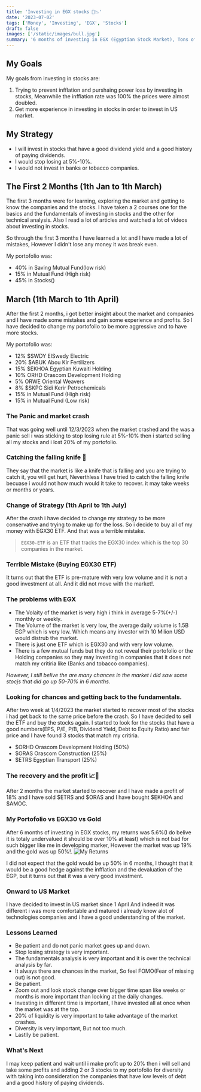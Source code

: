 ```yaml
---
title: 'Investing in EGX stocks 💸📉'
date: '2023-07-02'
tags: ['Money', 'Investing', 'EGX', 'Stocks']
draft: false
images: ['/static/images/bull.jpg']
summary: '6 months of investing in EGX (Egyptian Stock Market), Tons of mistakes and a lot of lessons learned.'
---
```


## My Goals

My goals from investing in stocks are:

1. Trying to prevent infflation and purshaing power loss by investing in stocks, Meanwhile the infflation rate was 100% the prices were almost doubled.
2. Get more experience in investing in stocks in order to invest in US market.

## My Strategy

- I will invest in stocks that have a good dividend yield and a good history of paying dividends.
- I would stop losing at 5%-10%.
- I would not invest in banks or tobacco companies.

## The First 2 Months (1th Jan to 1th March)

The first 3 months were for learning, exploring the market and getting to know the companies and the stocks.
I have taken a 2 courses one for the basics and the fundamentals of investing in stocks and the other for technical analysis.
Also I read a lot of articles and watched a lot of videos about investing in stocks.

So through the first 3 months I have learned a lot and I have made a lot of mistakes, However I didn't lose any money it was break even.

My portofolio was:

- 40% in Saving Mutual Fund(low risk)
- 15% in Mutual Fund (High risk)
- 45% in Stocks()

## March (1th March to 1th April)

After the first 2 months, i got better insight about the market and companies and I have made some mistakes and gain some experience and profits.
So I have decided to change my portofolio to be more aggressive and to have more stocks.

My portofolio was:

- 12% $SWDY ElSwedy Electric
- 20% $ABUK Abou Kir Fertilizers
- 15% $EKHOA Egyptian Kuwaiti Holding
- 10% ORHD Orascom Development Holding
- 5% ORWE Oriental Weavers
- 8% $SKPC Sidi Kerir Petrochemicals
- 15% in Mutual Fund (High risk)
- 15% in Mutual Fund (Low risk)

### The Panic and market crash

That was going well until 12/3/2023 when the market crashed and the was a panic sell i was sticking to stop losing rule at 5%-10% then i started selling all my stocks and i lost 20% of my portofolio.

### Catching the falling knife 🔪

They say that the market is like a knife that is falling and you are trying to catch it, you will get hurt,
Neverthless I have tried to catch the falling knife becuase i would not how much would it take to recover. it may take weeks or months or years.

### Change of Strategy (1th April to 1th July)

After the crash i have decided to change my strategy to be more conservative and trying to make up for the loss. So i decide to buy all of my money with EGX30 ETF.
And that was a terrible mistake.

> `EGX30-ETF` is an ETF that tracks the EGX30 index which is the top 30 companies in the market.

### Terrible Mistake (Buying EGX30 ETF)

It turns out that the ETF is pre-mature with very low volume and it is not a good investment at all. And it did not move with the market!.

### The problems with EGX

- The Volaity of the market is very high i think in average 5-7%(+/-) monthly or weekly.
- The Volume of the market is very low, the average daily volume is 1.5B EGP which is very low. Which means any investor with 10 Milion USD would distrub the market.
- There is just one ETF which is EGX30 and with very low volume.
- There is a few mutual funds but they do not reveal their portofolio or the Holding companies so they may investing in companies that it does not match my critiria like (Banks and tobacco companies).

_However, I still belive the are many chances in the market i did saw some stocjs that did go up 50-70% in 6 months._

### Looking for chances and getting back to the fundamentals.

After two week at 1/4/2023 the market started to recover most of the stocks i had get back to the same price before the crash. So I have decided to sell the ETF and buy the stocks again.
I started to look for the stocks that have a good numbers(EPS, P/E, P/B, Dividend Yield, Debt to Equity Ratio) and fair price and I have found 3 stocks that match my critiria.

- $ORHD Orascom Development Holding (50%)
- $ORAS Orascom Construction (25%)
- $ETRS Egyptian Transport (25%)

### The recovery and the profit 📈🚀

After 2 months the market started to recover and I have made a profit of 18% and I have sold $ETRS and $ORAS and I have bought $EKHOA and $AMOC.

### My Portofolio vs EGX30 vs Gold

After 6 months of investing in EGX stocks, my returns was 5.6%(I do belive it is totaly undervalued it should be over 10% at least) which is not bad for such bigger like me in developing marker, However the market was up 19% and the gold was up 50%!.
![My Returns](/static/images/returns.png)

I did not expect that the gold would be up 50% in 6 months, I thought that it would be a good hedge against the infflation and the devaluation of the EGP, but it turns out that it was a very good investment.

### Onward to US Market

I have decided to invest in US market since 1 April And indeed it was different i was more comfortable and matured i already know alot of technologies companies and i have a good understanding of the market.

### Lessons Learned

- Be patient and do not panic market goes up and down.
- Stop losing strategy is very important.
- The fundamentals analysis is very important and it is over the technical analysis by far.
- It always there are chances in the market, So feel FOMO(Fear of missing out) is not good.
- Be patient.
- Zoom out and look stock change over bigger time span like weeks or months is more important than looking at the daily changes.
- Investing in different time is important, I have invested all at once when the market was at the top.
- 20% of liquidity is very important to take advantage of the market crashes.
- Diversity is very important, But not too much.
- Lastlly be patient.

### What's Next

I may keep patient and wait until i make profit up to 20% then i will sell and take some profits and adding 2 or 3 stocks to my portofolio for diversity with taking into consideration the companies that have low levels of debt and a good history of paying dividends.
